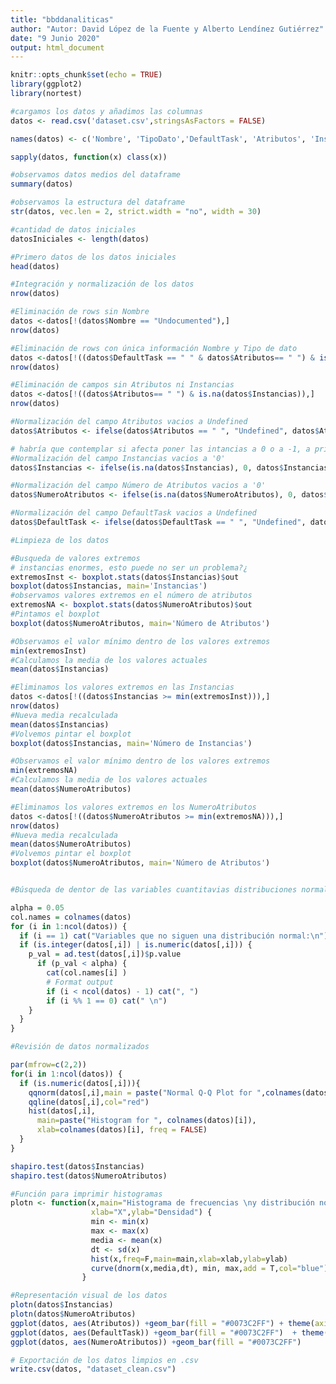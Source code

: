 ---
title: "bbddanaliticas"
author: "Autor: David López de la Fuente y Alberto Lendínez Gutiérrez"
date: "9 Junio 2020"
output: html_document
---

```{r setup, include=FALSE}
knitr::opts_chunk$set(echo = TRUE)
library(ggplot2)
library(nortest)

```


```{r echo=TRUE, message=FALSE, warning=FALSE}
#cargamos los datos y añadimos las columnas
datos <- read.csv('dataset.csv',stringsAsFactors = FALSE)

names(datos) <- c('Nombre', 'TipoDato','DefaultTask', 'Atributos', 'Instancias', 'NumeroAtributos')

sapply(datos, function(x) class(x))

#observamos datos medios del dataframe
summary(datos)

#observamos la estructura del dataframe
str(datos, vec.len = 2, strict.width = "no", width = 30)

#cantidad de datos iniciales
datosIniciales <- length(datos)

#Primero datos de los datos iniciales
head(datos)
```



```{r echo=TRUE}
#Integración y normalización de los datos
nrow(datos)

#Eliminación de rows sin Nombre
datos <-datos[!(datos$Nombre == "Undocumented"),]
nrow(datos)

#Eliminación de rows con única información Nombre y Tipo de dato
datos <-datos[!((datos$DefaultTask == " " & datos$Atributos== " ") & is.na(datos$Instancias) & is.na(datos$NumeroAtributos)),]
nrow(datos)

#Eliminación de campos sin Atributos ni Instancias
datos <-datos[!((datos$Atributos== " ") & is.na(datos$Instancias)),]
nrow(datos)

#Normalización del campo Atributos vacios a Undefined
datos$Atributos <- ifelse(datos$Atributos == " ", "Undefined", datos$Atributos)

# habría que contemplar si afecta poner las intancias a 0 o a -1, a priori me parece indiferente
#Normalización del campo Instancias vacios a '0'
datos$Instancias <- ifelse(is.na(datos$Instancias), 0, datos$Instancias)

#Normalización del campo Número de Atributos vacios a '0'
datos$NumeroAtributos <- ifelse(is.na(datos$NumeroAtributos), 0, datos$NumeroAtributos)

#Normalización del campo DefaultTask vacios a Undefined
datos$DefaultTask <- ifelse(datos$DefaultTask == " ", "Undefined", datos$DefaultTask)
```


```{r echo=TRUE}
#Limpieza de los datos

#Busqueda de valores extremos
# instancias enormes, esto puede no ser un problema?¿
extremosInst <- boxplot.stats(datos$Instancias)$out
boxplot(datos$Instancias, main='Instancias')
#observamos valores extremos en el número de atributos
extremosNA <- boxplot.stats(datos$NumeroAtributos)$out
#Pintamos el boxplot
boxplot(datos$NumeroAtributos, main='Número de Atributos')

#Observamos el valor mínimo dentro de los valores extremos
min(extremosInst)
#Calculamos la media de los valores actuales
mean(datos$Instancias)

#Eliminamos los valores extremos en las Instancias
datos <-datos[!((datos$Instancias >= min(extremosInst))),]
nrow(datos)
#Nueva media recalculada
mean(datos$Instancias)
#Volvemos pintar el boxplot
boxplot(datos$Instancias, main='Número de Instancias')

#Observamos el valor mínimo dentro de los valores extremos
min(extremosNA)
#Calculamos la media de los valores actuales
mean(datos$NumeroAtributos)

#Eliminamos los valores extremos en los NumeroAtributos
datos <-datos[!((datos$NumeroAtributos >= min(extremosNA))),]
nrow(datos)
#Nueva media recalculada
mean(datos$NumeroAtributos)
#Volvemos pintar el boxplot
boxplot(datos$NumeroAtributos, main='Número de Atributos')



```

```{r echo=TRUE}
#Búsqueda de dentor de las variables cuantitavias distribuciones normales

alpha = 0.05
col.names = colnames(datos)
for (i in 1:ncol(datos)) {
  if (i == 1) cat("Variables que no siguen una distribución normal:\n")
  if (is.integer(datos[,i]) | is.numeric(datos[,i])) {
    p_val = ad.test(datos[,i])$p.value
      if (p_val < alpha) {
        cat(col.names[i] )
        # Format output
        if (i < ncol(datos) - 1) cat(", ")
        if (i %% 1 == 0) cat(" \n")
    }
  }
}
```

```{r echo=TRUE}
#Revisión de datos normalizados

par(mfrow=c(2,2))
for(i in 1:ncol(datos)) {
  if (is.numeric(datos[,i])){
    qqnorm(datos[,i],main = paste("Normal Q-Q Plot for ",colnames(datos)[i]))
    qqline(datos[,i],col="red")
    hist(datos[,i],
      main=paste("Histogram for ", colnames(datos)[i]),
      xlab=colnames(datos)[i], freq = FALSE)
  }
}
```

```{r echo=TRUE}
shapiro.test(datos$Instancias)
shapiro.test(datos$NumeroAtributos)
```


```{r echo=TRUE}
#Función para imprimir histogramas
plotn <- function(x,main="Histograma de frecuencias \ny distribución normal",
                  xlab="X",ylab="Densidad") {
                  min <- min(x)
                  max <- max(x)
                  media <- mean(x)
                  dt <- sd(x)
                  hist(x,freq=F,main=main,xlab=xlab,ylab=ylab)
                  curve(dnorm(x,media,dt), min, max,add = T,col="blue")
                }
```

```{r echo=TRUE}
#Representación visual de los datos
plotn(datos$Instancias)
plotn(datos$NumeroAtributos)
ggplot(datos, aes(Atributos)) +geom_bar(fill = "#0073C2FF") + theme(axis.text.x = element_text(angle=45, vjust = 0.5))
ggplot(datos, aes(DefaultTask)) +geom_bar(fill = "#0073C2FF")  + theme(axis.text.x = element_text(angle=45, vjust = 0.6))
ggplot(datos, aes(NumeroAtributos)) +geom_bar(fill = "#0073C2FF") 

```

```{r echo=TRUE}
# Exportación de los datos limpios en .csv
write.csv(datos, "dataset_clean.csv")
```
